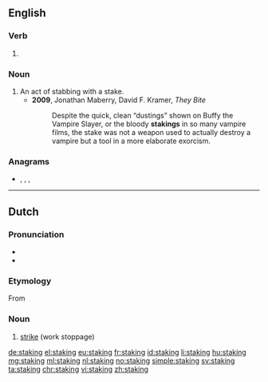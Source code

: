 ==English==

===Verb===
{{head|en|present participle}}

# {{present participle of|stake|lang=en|nocat=1}}

===Noun===
{{en-noun}}

# An act of stabbing with a stake.
#* '''2009''', Jonathan Maberry, David F. Kramer, ''They Bite''
#*: Despite the quick, clean “dustings” shown on Buffy the Vampire Slayer, or the bloody '''stakings''' in so many vampire films, the stake was not a weapon used to actually destroy a vampire but a tool in a more elaborate exorcism.

===Anagrams===
* {{l|en|skating}}, {{l|en|skin tag}}, {{l|en|takings}}, {{l|en|tasking}}

----

==Dutch==
{{wikipedia|lang=nl}}

===Pronunciation===
* {{IPA|/ˈstakɪŋ/|lang=nl}}
* {{audio|Nl-staking.ogg|Audio|lang=nl}}

===Etymology===
From {{suffix|staken|ing|lang=nl}}

===Noun===
{{nl-noun|f|-en|stakinkje}}

# [[strike]] (work stoppage)

[[de:staking]]
[[el:staking]]
[[eu:staking]]
[[fr:staking]]
[[id:staking]]
[[li:staking]]
[[hu:staking]]
[[mg:staking]]
[[ml:staking]]
[[nl:staking]]
[[no:staking]]
[[simple:staking]]
[[sv:staking]]
[[ta:staking]]
[[chr:staking]]
[[vi:staking]]
[[zh:staking]]